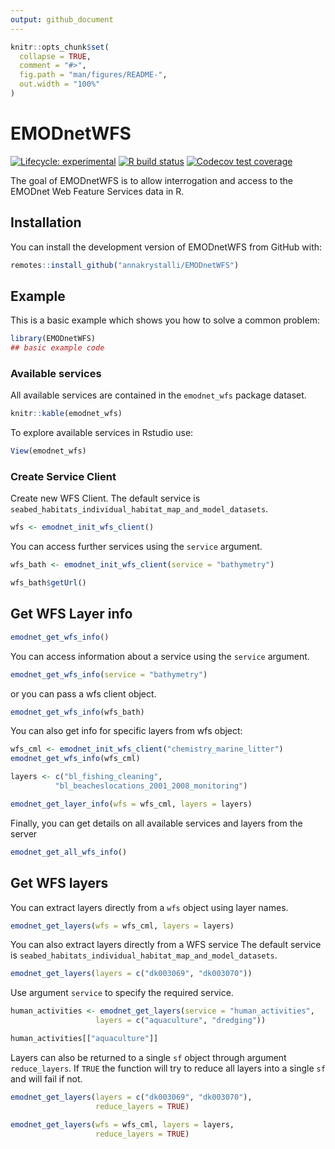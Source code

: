 ```yaml
---
output: github_document
---
```


<!-- README.md is generated from README.Rmd. Please edit that file -->

```r
knitr::opts_chunk$set(
  collapse = TRUE,
  comment = "#>",
  fig.path = "man/figures/README-",
  out.width = "100%"
)
```

# EMODnetWFS

<!-- badges: start -->
[![Lifecycle: experimental](https://img.shields.io/badge/lifecycle-experimental-orange.svg)](https://www.tidyverse.org/lifecycle/#experimental)
[![R build status](https://github.com/annakrystalli/EMODnetWFS/workflows/R-CMD-check/badge.svg)](https://github.com/annakrystalli/EMODnetWFS/actions)
[![Codecov test coverage](https://codecov.io/gh/annakrystalli/EMODnetWFS/branch/master/graph/badge.svg)](https://codecov.io/gh/annakrystalli/EMODnetWFS?branch=master)
<!-- badges: end -->

The goal of EMODnetWFS is to allow interrogation and access to the EMODnet Web Feature Services data in R.

## Installation

You can install the development version of EMODnetWFS from GitHub with:

``` r
remotes::install_github("annakrystalli/EMODnetWFS")
```

## Example

This is a basic example which shows you how to solve a common problem:

```r
library(EMODnetWFS)
## basic example code
```

### Available services

All available services are contained in the `emodnet_wfs` package dataset.


```r
knitr::kable(emodnet_wfs)
```

To explore available services in Rstudio use:
```r
View(emodnet_wfs)
```

### Create Service Client

Create new WFS Client. The default service is `seabed_habitats_individual_habitat_map_and_model_datasets`.

```r
wfs <- emodnet_init_wfs_client()

```

You can access further services using the `service` argument. 

```r

wfs_bath <- emodnet_init_wfs_client(service = "bathymetry")

wfs_bath$getUrl()
```

## Get WFS Layer info

```r
emodnet_get_wfs_info()
```

You can access information about a service using the `service` argument.

```r
emodnet_get_wfs_info(service = "bathymetry")
```

or you can pass a wfs client object.

```r
emodnet_get_wfs_info(wfs_bath)
```

You can also get info for specific layers from wfs object:

```r
wfs_cml <- emodnet_init_wfs_client("chemistry_marine_litter")
emodnet_get_wfs_info(wfs_cml)

layers <- c("bl_fishing_cleaning",
          "bl_beacheslocations_2001_2008_monitoring")

emodnet_get_layer_info(wfs = wfs_cml, layers = layers)
```


Finally, you can get details on all available services and layers from the server

```r
emodnet_get_all_wfs_info()
```


## Get WFS layers

You can extract layers directly from a `wfs` object using layer names.

```r
emodnet_get_layers(wfs = wfs_cml, layers = layers)
```


You can also extract layers directly from a WFS service The default service is `seabed_habitats_individual_habitat_map_and_model_datasets`.

```r
emodnet_get_layers(layers = c("dk003069", "dk003070"))

```

Use argument `service` to specify the required service.
```r

human_activities <- emodnet_get_layers(service = "human_activities", 
                   layers = c("aquaculture", "dredging"))

human_activities[["aquaculture"]]
```


Layers can also be returned to a single `sf` object through argument `reduce_layers`.  If `TRUE` the function will try to reduce all layers into a single `sf` and will fail if not.

```r
emodnet_get_layers(layers = c("dk003069", "dk003070"), 
                   reduce_layers = TRUE)
```

 
```r
emodnet_get_layers(wfs = wfs_cml, layers = layers,
                   reduce_layers = TRUE)
```
